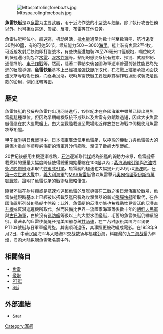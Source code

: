 {{Unreferenced|time=2012-05-10T02:18:15+00:00 }}
[[File:Mtbspatrolingforeboats.jpg|thumb]]

'''魚雷快艇'''是以[[魚雷|魚雷]]为主要武器，用于近海作战的小型战斗舰艇。除了執行攻击任務以外，也可担负巡逻、警戒、反潜、布雷等其他任务。

魚雷快艇吨位小，航速高，机动灵活，[[排水量|排水量]]通常为数十吨至数百吨，航行速度30到40[[節_(單位)|節]]，有的可达50节，续航能力500－3000[[海里|海里]]。艇上装有魚雷2至4枚，可近舰发射后快跑即打跑战术，有些快艇還加裝20至76毫米口徑舰炮，噸位較大的快艇還可能包含[[水雷|水雷]]、[[深水炸弹|深水炸弹]]等。搭配的感測系統有搜索、探测、武器控制、通信导航、[[电子作戰|电子作戰]]等。然而，隨著二戰結束後各國海軍逐漸普遍列裝性能更為先進的反艦導彈，'''魚雷快艇'''基本上已經被[[飛彈快艇|飛彈快艇]]所取代，在海戰上繼續承擔水面快速突擊等戰術任務，而逐漸沒落，現時魚雷快艇主要是非對稱作戰漁船改裝或是舊款的沿用，例如北韓等國。

==歷史==
魚雷快艇的發展與魚雷的出現同時進行，19世紀末在各國海軍中雖然已經出現魚雷艇這種單位。但因為早期輪機系統不成熟以及魚雷有效距離過短，因此大多魚雷艇僅裝在於大型戰艦上，由大型戰艦載運至戰場附近釋放並在海戰中伺機使用魚雷攻擊船艦。

[[甲午戰爭|甲午戰爭]]與[[日俄戰爭|日俄戰爭]]中，日本海軍廣泛使用魚雷艇，以極高的機動力與魚雷強大的殺傷力重創[[旅順|旅順]]與[[威海衛|威海衛]]的清軍與沙俄艦隊，擊沉了數艘大型戰艦。

20世紀後船用主機逐漸成熟，[[石油|石油]]逐漸取代[[煤|煤]]成為船艦的新動力來源，魚雷艇搭載燃料的重量大幅度降低使得總重開始壓縮在100[[噸|噸]]以內；[[蒸汽渦輪引擎|蒸汽渦輪引擎]]與[[汽油|汽油]]或[[柴油|柴油]][[內燃機|內燃機]]逐漸取代[[往復式引擎|往復式引擎]]，魚雷艇的極速也大幅提升到20到30[[海浬|海浬]]間。在[[第一次世界大戰|第一次世界大戰]]中，[[義大利海軍|義大利海軍]]的[[MAS魚雷艇|MAS魚雷艇]]曾以魚雷擊沉[[奧匈帝國|奧匈帝國]][[聖伊斯特萬號戰艦|聖伊斯特萬號戰艦]]，證明了魚雷快艇的戰術及戰略價值。

隨著不論在射程抑或是航速均遠超魚雷的反艦導彈在二戰之後日漸活躍於戰場，魚雷快艇現時基本上已經被以搭載反艦飛彈為攻擊武器的新式[[飛彈快艇|飛彈快艇]]所取代，在各國海軍所列裝的艦艇中除役；此外，魚雷艇的反潛功能也被機動性更靈活的[[直升機|反潛直升機]]或反潛巡邏機所取代。然而裝備比世界一流國家海軍落後數十年的[[朝鮮人民軍|朝鮮人民軍]]與[[古巴海軍|古巴海軍]]，由於沒有[[巡防艦|巡防艦]]等級以上的大型水面艦艇，老舊的魚雷快艇仍繼續服役。最著名的鱼雷快艇艇长是美国前总统[[约翰·肯尼迪|甘迺迪]]，在二战时服役美国海军駕駛PT109號艇与日軍軍艦周旋，其後順利退伍，其事蹟更被改編成電影。在1958年9月2日，中華民國海军与大陆海军交战数场与福建沿海，料羅灣的[[九二海战|九二海战]]最为辉煌，击毁大陆数艘鱼雷艇名震中外。

==相關條目==
*[[魚雷|魚雷]]
*[[艦炮|艦炮]]
*[[PT艇|PT艇]]
*[[S艇|S艇]]

==外部連結==
{{海軍}}
* [https://web.archive.org/web/20071116060136/http://israeli-weapons.com/weapons/naval/saar/Saar.html Saar]
{{19世纪和20世纪作战舰只类型}}

[[Category:军舰|Category:军舰]]